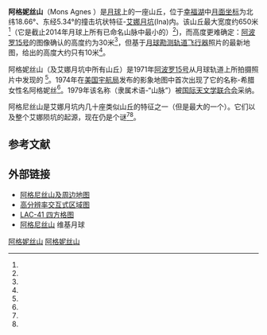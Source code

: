 {{Infobox mountain
| name = 阿格妮丝山
| photo = Mons Agnes (Sun at 6.6 deg).png
| photo_caption = <small>阿格妮丝山，斜射的阳光(6.6°)使它的轮廓更清晰。照片宽度为1公里，[[月球勘测轨道飞行器|月球勘测轨道飞行器]]拍摄的图像，2009年。</small>
| elevation = 30 米
| listing = [[月球山脉列表#山丘|月球山脉]]
| translation = Feminine name [[Agnes_(name)|Agnes]]
| language = 希腊
| location = [[月球|月球]]
| coordinates = {{Lunar coords and quad cat|18.66|N|5.34|E}}
| type = 
| age = 
}}

{{Location map
| {{Moon}}
| width      = 285
| float      = right
| border     = (none)
| caption    = 阿格妮丝山在[[艾娜月坑|艾娜月坑]]中的位置
| alt        = 阿格妮丝山的位置
| relief     = 
| AlternativeMap =Ina (LRO).jpg
| overlay_image = 
| label      = 
| label_size = 
| position   = 
| background = 
| mark       = Flashspot.gif
| marksize   = 9
| link       = 
| lat_deg    = 1
| lat_min    = 
| lat_sec    = 
| lat_dir    = N
| lon_deg    = 80.34
| lon_min    = 
| lon_sec    = 
| lon_dir    = E
}}

'''阿格妮丝山'''（Mons Agnes ）是[[月球|月球]]上的一座山丘，位于[[幸福湖|幸福湖]]中[[月面坐标|月面坐标]]为北纬18.66°、东经5.34°的撞击坑状特征-[[艾娜月坑|艾娜月坑]](Ina)内。该山丘最大宽度约650米<ref name=map_1974/>（它是截止2014年月球上所有已命名山脉中最小的）<ref name=GPN_list/>)，而高度更难确定：[[阿波罗15号|阿波罗15号]]的图像确认的高度约为30米<ref name=map_1974/>，但基于[[月球勘测轨道飞行器|月球勘测轨道飞行器]]照片的最新地图，给出的高度大约只有10米<ref name=Garry_2012/>。

阿格妮丝山（及艾娜月坑中所有山丘）是1971年[[阿波罗15号|阿波罗15号]]从月球轨道上所拍摄照片中发现的 <ref name=Whitaker_1972/>。1974年在[[美国宇航局|美国宇航局]]发布的影象地图中首次出现了它的名称-希腊女性名阿格妮丝<ref name=map_1974/>。1979年该名称（隶属术语-“山脉”）被[[国际天文学联合会|国际天文学联合会]]采纳。

阿格尼丝山是艾娜月坑内几十座类似山丘的特征之一（但是最大的一个）。它们以及整个艾娜陨坑的起源，现在仍是个谜<ref name=Chan_2014/><ref name=Robinson_2010/>。

==参考文献==
{{reflist|refs=
<ref name=Chan_2014>{{cite journal
 |author =Chan, N. W.
 |author2 =Vaughan, W. M.
 |author3 =Head, J. W.
 |title =Lunar Ina-Like Features: Maps and Morphometry
 |journal =45th Lunar and Planetary Science Conference, held 17–21 March 2014 at The Woodlands, Texas. LPI Contribution No. 1777, p.1001
 |date =March 2014
 |bibcode =2014LPI....45.1001C
 |url =http://www.hou.usra.edu/meetings/lpsc2014/pdf/1001.pdf
 }} ([https://web.archive.org/web/20141103194005/http://www.hou.usra.edu/meetings/lpsc2014/eposter/1001.pdf poster])</ref>
<ref name=Garry_2012>{{cite journal |author=Garry, W. B. |display-authors=4 |author2=Robinson, M. S. |author3=Zimbelman, J. R. |author4=Bleacher, J. E. |author5=Hawke, B. R. |author6=Crumpler, L. S. |author7=Braden, S. E. |author8=Sato, H. |title=The origin of Ina: Evidence for inflated lava flows on the Moon |journal=Journal of Geophysical Research |volume=117 |date=November 2012 |pages=E00H31 |bibcode=2012JGRE..117.0H31G |doi=10.1029/2011JE003981 |url=http://wvaughan.org/ina/garry-2012.pdf |deadurl=yes |archiveurl=https://web.archive.org/web/20141104203750/http://wvaughan.org/ina/garry-2012.pdf |archivedate=2014-11-04 }} ([https://web.archive.org/web/20141103182841/http://wvaughan.org/ina/dimmuborgir.png the map from this work])</ref>

<ref name=GPN_list>{{cite web
 |url         = http://planetarynames.wr.usgs.gov/SearchResults?target=MOON&featureType=Mons,%20montes
 |title       = Moon. Mons, montes. Nomenclature search results
 |publisher   = International Astronomical Union (IAU) Working Group for Planetary System Nomenclature (WGPSN)
 |accessdate  = 2014-11-07
 |archiveurl  = https://www.webcitation.org/6TtXCuAA4?url=http://planetarynames.wr.usgs.gov/SearchResults?target=MOON
 |archivedate = 2014-11-07
 |deadurl     = no
}}</ref>
<ref name=map_1974>{{cite book
 |chapter    =Sheet 41C3S1(10) Ina
 |title      =NASA lunar topophotomap (based on Apollo 15 photos). Scale 1:10,000
 |edition    =1
 |publisher  =Prepared and published by the Defence Mapping Agency Topographic Center, Washington, D.C.
 |date       =1974
 |url        =http://www.lpi.usra.edu/resources/mapcatalog/topophoto
 |chapterurl =http://www.lpi.usra.edu/resources/mapcatalog/topophoto/41C3S1
}}</ref>
<ref name=Robinson_2010>{{cite journal
 |author  =Robinson, M. S. |display-authors=4 |author2=Thomas, P. C. |author3=Braden, S. E. |author4=Lawrence, S. J. |author5=Garry, W. B. |author6=LROC Team
 |title   =High Resolution Imaging of Ina: Morphology, Relative Ages, Formation
 |journal =41st Lunar and Planetary Science Conference, held March 1–5, 2010 in The Woodlands, Texas. LPI Contribution No. 1533, p.2592
 |date=March 2010
 |bibcode =2010LPI....41.2592R
 |url     =http://www.lpi.usra.edu/meetings/lpsc2010/pdf/2592.pdf
}}</ref>
<ref name=Whitaker_1972>{{cite book
 |author  = Whitaker, E.A.
 |chapter = An unusual mare feature
 |title   = Apollo 15 Preliminary Science Report (NASA Special Publication 289)
 |date    = 1972
 |pages   = 25-84–25-85
 |url     = http://wvaughan.org/ina/whitaker-1972.pdf
}}{{Dead link|date=2018年6月 |bot=InternetArchiveBot |fix-attempted=no }}</ref>
}}

==外部链接==
* [http://wms.lroc.asu.edu/lroc?projection=ORTHO&c_lon=5.332417742800603&c_lat=18.659280296910826&x=0&y=0&resolution=3.6232156284627823&layers=LUNA_WAC_GLOBAL,NAC_STAMPS,LUNA_NOMENCLATURE 阿格尼丝山及周边地图]
* [http://wms.lroc.asu.edu/lroc/view_rdr/NAC_DTM_INACALDERA 高分辨率交互式区域图]
* [http://planetarynames.wr.usgs.gov/images/Lunar/lac_41_wac.pdf LAC-41 四方格图] {{Wayback|url=http://planetarynames.wr.usgs.gov/images/Lunar/lac_41_wac.pdf |date=20141023155849 }}
* [http://the-moon.wikispaces.com/Mons+Agnes 阿格尼丝山] 维基月球


[[Category:月球的山峰|阿格妮丝山]]
[[Category:月球地理特徵|阿格妮丝山]]